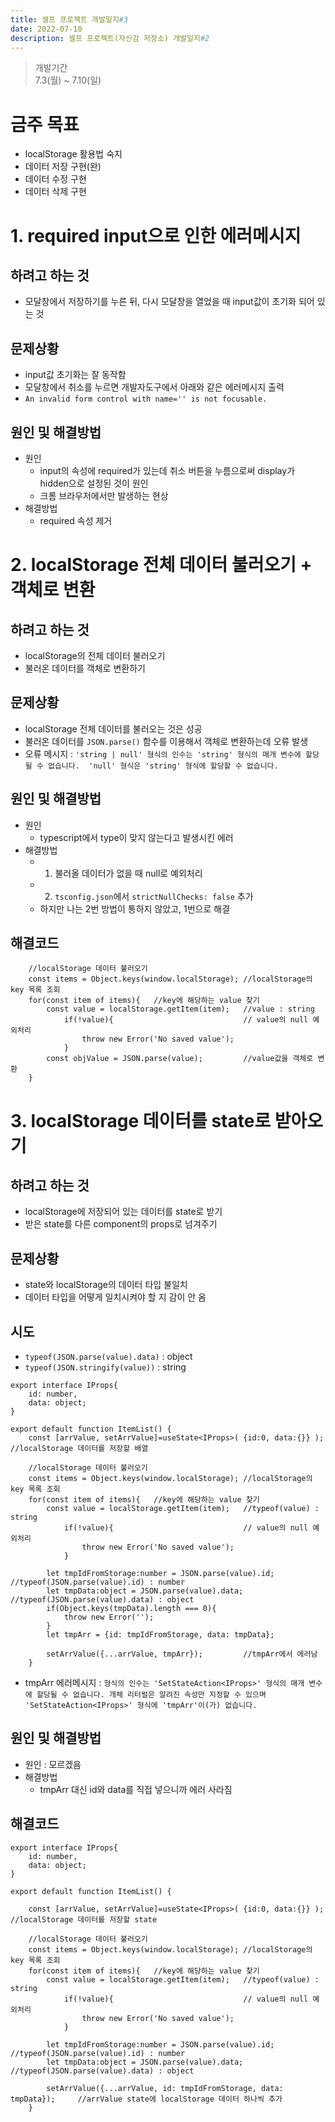 ```yaml
---
title: 셀프 프로젝트 개발일지#3
date: 2022-07-10
description: 셀프 프로젝트(자신감 저장소) 개발일지#2
---
```

> 개발기간  
> 7.3(월) ~ 7.10(일)

# 금주 목표
- localStorage 활용법 숙지
- 데이터 저장 구현(완)
- 데이터 수정 구현
- 데이터 삭제 구현

# 1. required input으로 인한 에러메시지
## 하려고 하는 것
- 모달창에서 저장하기를 누른 뒤, 다시 모달창을 열었을 때 input값이 초기화 되어 있는 것
## 문제상황
- input값 초기화는 잘 동작함
- 모달창에서 취소를 누르면 개발자도구에서 아래와 같은 에러메시지 출력
- `An invalid form control with name='' is not focusable.`
## 원인 및 해결방법
- 원인
   - input의 속성에 required가 있는데 취소 버튼을 누름으로써 display가 hidden으로 설정된 것이 원인
   - 크롬 브라우저에서만 발생하는 현상
- 해결방법
   - required 속성 제거

# 2. localStorage 전체 데이터 불러오기 + 객체로 변환
## 하려고 하는 것
- localStorage의 전체 데이터 불러오기
- 불러온 데이터를 객체로 변환하기
## 문제상황
- localStorage 전체 데이터를 불러오는 것은 성공
- 불러온 데이터를 `JSON.parse()` 함수를 이용해서 객체로 변환하는데 오류 발생
- 오류 메시지 : `'string | null' 형식의 인수는 'string' 형식의 매개 변수에 할당될 수 없습니다.  'null' 형식은 'string' 형식에 할당할 수 없습니다.`
## 원인 및 해결방법
- 원인
   - typescript에서 type이 맞지 않는다고 발생시킨 에러
- 해결방법
   - 1) 불러올 데이터가 없을 때 null로 예외처리
   - 2) `tsconfig.json`에서 `strictNullChecks: false` 추가
   - 하지만 나는 2번 방법이 통하지 않았고, 1번으로 해결
## 해결코드
```
    //localStorage 데이터 불러오기
    const items = Object.keys(window.localStorage); //localStorage의 key 목록 조회
    for(const item of items){   //key에 해당하는 value 찾기
        const value = localStorage.getItem(item);   //value : string
            if(!value){                             // value의 null 예외처리
                throw new Error('No saved value');
            }
        const objValue = JSON.parse(value);         //value값을 객체로 변환
    }
```

# 3. localStorage 데이터를 state로 받아오기
## 하려고 하는 것
- localStorage에 저장되어 있는 데이터를 state로 받기
- 받은 state를 다른 component의 props로 넘겨주기

## 문제상황
- state와 localStorage의 데이터 타입 불일치
- 데이터 타입을 어떻게 일치시켜야 할 지 감이 안 옴
## 시도
- `typeof(JSON.parse(value).data)` : object
- `typeof(JSON.stringify(value))` : string
```
export interface IProps{
    id: number, 
    data: object;
}

export default function ItemList() {
    const [arrValue, setArrValue]=useState<IProps>( {id:0, data:{}} );  //localStorage 데이터를 저장할 배열

    //localStorage 데이터 불러오기
    const items = Object.keys(window.localStorage); //localStorage의 key 목록 조회
    for(const item of items){   //key에 해당하는 value 찾기
        const value = localStorage.getItem(item);   //typeof(value) : string
            if(!value){                             // value의 null 예외처리
                throw new Error('No saved value');
            }

        let tmpIdFromStorage:number = JSON.parse(value).id;    //typeof(JSON.parse(value).id) : number
        let tmpData:object = JSON.parse(value).data;       //typeof(JSON.parse(value).data) : object
        if(Object.keys(tmpData).length === 0){
            throw new Error('');
        }
        let tmpArr = {id: tmpIdFromStorage, data: tmpData};

        setArrValue({...arrValue, tmpArr});         //tmpArr에서 에러남
    }
```
- tmpArr 에러메시지 : `형식의 인수는 'SetStateAction<IProps>' 형식의 매개 변수에 할당될 수 없습니다. 개체 리터럴은 알려진 속성만 지정할 수 있으며 'SetStateAction<IProps>' 형식에 'tmpArr'이(가) 없습니다.`

## 원인 및 해결방법
- 원인 : 모르겠음
- 해결방법
   - tmpArr 대신 id와 data를 직접 넣으니까 에러 사라짐
## 해결코드
```
export interface IProps{
    id: number, 
    data: object;
}

export default function ItemList() {

    const [arrValue, setArrValue]=useState<IProps>( {id:0, data:{}} );  //localStorage 데이터를 저장할 state

    //localStorage 데이터 불러오기
    const items = Object.keys(window.localStorage); //localStorage의 key 목록 조회
    for(const item of items){   //key에 해당하는 value 찾기
        const value = localStorage.getItem(item);   //typeof(value) : string
            if(!value){                             // value의 null 예외처리
                throw new Error('No saved value');
            }

        let tmpIdFromStorage:number = JSON.parse(value).id;    //typeof(JSON.parse(value).id) : number
        let tmpData:object = JSON.parse(value).data;       //typeof(JSON.parse(value).data) : object

        setArrValue({...arrValue, id: tmpIdFromStorage, data: tmpData});     //arrValue state에 localStorage 데이터 하나씩 추가    
    }
```
